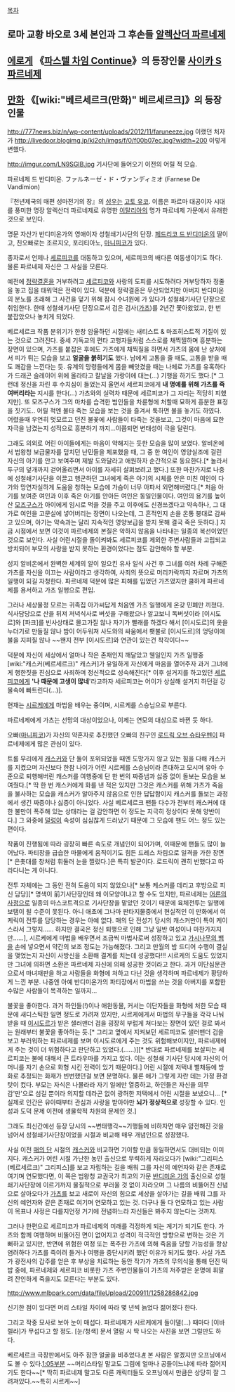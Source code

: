 [[목차]]
== 로마 교황 바오로 3세 본인과 그 후손들 [[알렉산더 파르네제]] ==

== [[에로게]] 《[[파스텔 차임 Continue]]》의 등장인물 [[사이카 S 파르네제]] ==

== [[만화]] 《[wiki:"베르세르크(만화)" 베르세르크]》의 등장인물 ==
http://777news.biz/n/wp-content/uploads/2012/11/faruneeze.jpg
이랬던 처자가
http://livedoor.blogimg.jp/ki2ch/imgs/f/0/f00b07ec.jpg?width=200
이렇게 변했다.





http://imgur.com/LN9SGIB.jpg
기사단에 들어오기 이전의 어릴 적 모습.


파르네제 드 반디미온. ファルネーゼ・ド・ヴァンディミオ (Farnese De Vandimion)

『천년제국의 매편 성마전기의 장』의 [[성우]]는 [[고토 유코]]. 이름은 파르마 대공이자 시대를 풍미한 명장 알렉산더 파르네제로 유명한 [[이탈리아]]의 명가 파르네제 가문에서 유래한 것으로 보인다.

명문 자산가 반디미온가의 영애이자 성철쇄기사단의 단장. [[페드리코 드 반디미온]]의 딸이고, 친오빠로는 조르지오, 포리티아노, [[마니피코]]가 있다.

종자로서 언제나 [[세르피코]]를 대동하고 있으며, 세르피코의 배다른 여동생이기도 하다. 물론 파르네제 자신은 그 사실을 모른다. 

예전에 [[정략결혼]]을 거부하려고 [[세르피코]]와 사랑의 도피를 시도하려다 거부당하자 정줄을 놓고 집을 태워먹은 전력이 있다. 덕분에 정략결혼은 무산되었지만 아버지 반디미온의 분노를 초래해 그 사건을 덮기 위해 잠시 수녀원에 가 있다가 성철쇄기사단 단장으로 취임한다. 한때 성철쇄기사단 단장으로서 검은 검사([[가츠]])를 2년간 쫓아왔었고, 한 번 붙잡았으나 놓치게 되었다.

베르세르크 작품 분위기가 한창 암울하던 시절에는 새티스트 & 마조히스트적 기질이 있는 것으로 그려진다. 중세 기독교의 편타 고행자들처럼 스스로를 채찍찔하며 흥분하는 장면이 있으며, 가츠를 붙잡은 후에도 가츠에게 채찍질을 하면서 가츠의 몸에 난 상처에서 피가 튀는 모습을 보고 '''얼굴을 붉히기도''' 했다. 남에게 고통을 줄 때도, 고통을 받을 때도 쾌감을 느낀다는 듯. 유계의 망령들에게 몸을 빼앗겼을 때는 나체로 가츠를 유혹하다가 드래곤 슬레이어 위에 올라타고 칼날을 가랑이에 대는(…) 기행을 하기도 했다.[* 그런데 정신을 차린 후 수치심이 들었는지 울면서 세르피코에게 '''내 명예를 위해 가츠를 죽여버리라는''' 지시를 한다(...) 가츠와의 실력차 때문에 세르피코가 그 자리는 적당히 피했지만]. 또 모즈구스가 그의 마차를 습격한 범인들을 차륜형에 처할때 묘하게 흥분한 표정을 짓기도.. 어릴 적엔 불타 죽는 모습을 보는 것을 즐겨서 툭하면 불을 놓기도 하였다. 어렸을때 우연히 멋모르고 던진 불꽃에 사람들이 타죽는 것을보고, 그것이 마음에 묘한 자극을 남겼는지 성적으로 흥분하기 까지...이쯤되면 변태성이 극을 달린다.

그래도 의외로 어린 아이들에게는 마음이 약해지는 듯한 모습을 많이 보였다. 알비온에서 법왕청 보급물자를 덮치던 난민들을 체포했을 때, 그 중 한 여인이 영양실조에 걸린 자신의 아기를 안고 보여주며 제발 도와달라고 애원하자 순간적으로 동요한다.[* 놀라서 투구의 덮개까지 걷어올리면서 아이를 자세히 살펴보려고 했다.] 또한 마찬가지로 나중에 성철쇄기사단을 이끌고 행군하던 그녀에게 죽은 아기의 시체를 안은 미친 여인이 다가와 망연자실하게 도움을 청하는 모습에 가슴이 너무 아파서 외면해버렸다.[* 처음 아기를 보여준 여인과 이후 죽은 아기를 안아든 여인은 동일인물이다. 여인의 용기를 높이 산 [[모즈구스]]가 아이에게 임시로 먹을 것을 주고 이후에도 신경쓰겠다고 약속하나, 그 대가로 여인을 고문실에 넣어버리는 장면이 나오는데, 그 흔적인지 손을 온통 붕대로 감싸고 있으며, 아기는 약속과는 달리 지속적인 영양보급을 받지 못해 결국 죽은 듯하다.] 지금 시점에서 보면 이것이 파르네제의 본질은 악하지 않음을 나타내는 일종의 복선이었던 것으로 보인다. 사실 어린시절을 돌이켜봐도 세르피코를 제외한 주변사람들과 고립되고 방치되어 부모의 사랑을 받지 못하는 환경이었다는 점도 감안해야 할 부분.

성지 알비온에서 완벽한 세계의 알이 일으킨 유사 일식 사건 후 그녀를 여러 차례 구해준 가츠를 자신을 이끄는 사람이라고 생각하여, 사죄의 뜻으로 머리카락까지 자르며 가츠의 일행이 되길 자청한다. 파르네제 덕분에 많은 피해를 입었던 가츠였지만 쿨하게 파르네제를 용서하고 가츠 일행으로 편입.

그러나 세상물정 모르는 귀족집 아가씨답게 처음엔 가츠 일행에게 온갖 민폐만 끼쳤다. 식사담당으로 산을 뒤져 저녁식사로 버섯을 구해왔으나 알고보니 독버섯이라 [이시도르]와 [파크]를 빈사상태로 몰고가질 않나 자기가 빨래를 하겠다 해서 [이시도르]의 옷을 누더기로 만들질 않나 밤이 어두워져 사도와의 싸움에서 횃불로 [이시도르]의 엉덩이에 불을 지피질 않나 ~~왠지 전부 [이시도르]와 연관이 있는건 착각이다~~ 

덕분에 자신이 세상에서 얼마나 작은 존재인지 깨달았고 웬일인지 가츠 일행중 [wiki:"캐스커(베르세르크)" 캐스커]가 유일하게 자신에게 마음을 열어주자 과거 그녀에게 행한짓을 진심으로 사죄하며 정신적으로 성숙해진다[* 이후 설거지를 하고있던 [[세르피코]]에게 ''''나 때문에 고생이 많네''''라고하자 세르피코는 어이가 상실해 설거지 하던걸 강물속에 빠트린다(...)].

현재는 [[시르케]]에게 마법을 배우는 중이며, 시르케를 스승님으로 부른다.

파르네제에게 가츠는 선망의 대상이었으나, 이제는 연모의 대상으로 바뀐 듯 하다.

오빠([[마니피코]])가 자신의 약혼자로 추진했던 오빠의 친구인 [[로드릭 오브 슈타우펜]]이 파르네제에게 많은 관심이 있다.

트롤 무리에게 [[캐스커]]와 단 둘이 포위되었을 때엔 도망가지 않고 있는 힘을 다해 캐스커를 지켰으며 자신보다 한참 나이가 어린 시르케를 스승님이라 존대하고 모시며  유아 수준으로 퇴행해버린 캐스커를 여행중에 단 한 번의 짜증냄과 싫증 없이 돌보는 모습을 보여줬다.[* 딱 한 번 캐스커에게 화를 낸 적은 있지만 그것은 캐스커를 위해 가츠가 죽음을 불사하는 모습을 캐스커가 알아주지 않음으로 인한 답답함이지 캐스커를 돌보는 과정에서 생긴 짜증이나 싫증이 아니었다. 사실 베르세르크 팬들 다수가 전부터 캐스커에 대한 불만이 폭주해 있는 상태라는 걸 감안하면 이 정도는 지극히 정상이다 못해 양반이다.] 그 와중에 [[덜렁이]] 속성이 심심찮게 드러났기 때문에 그 모습에 팬도 어느 정도 있는 편이다.

작품이 진행됨에 따라 굉장히 빠른 속도로 개념인이 되어가며, 이때문에 팬들도 많이 늘어났다. 파티장을 급습한 마물에게 움직이기도 힘든 드레스 차림으로 일격을 가한 장면[* 은촛대를 창처럼 휘둘러 눈을 찔렀다.]은 특히 발군이다. 로드릭이 괜히 반했다고 따라다니는 게 아니다.

전투 자체에는 그 동안 전혀 도움이 되지 않았으나[* 보통 케스커를 데리고 후방으로 피신 담당][* 명색이 前기사단장인데 왜 이모양이냐고 할 수도 있지만, 파르네제는 [[어른의 사정]]으로 일종의 마스코트격으로 기사단장을 맡았던 것이기 때문에 육체전투는 일행에 보탬이 될 수준이 못된다. 아니 애초에 그나마 판타지물중에서 현실적인 이 만화에서 여 케릭이 전투를 담당하는 경우는 아예 없다. 매의 단 전성기 당시의 캐스커만이 특이 케이스라서 그렇지...... 하지만 결국은 정신 퇴행으로 인해 그냥 일반 여성이나 마찬가지지만......], 시르케에게 마법을 배우면서 조금씩 마법사로써 성장하고 있고 [[가시나무의 뱀]]을 손에 넣으면서 약간의 보조 정도는 가능해졌다. 그리고 만월의 밤 드디어 수행이 결실을 맺었는지 자신이 사방신을 소환해 결계를 치는데 성공했다!!! 시르케의 도움도 있었지만 그녀에 의하면 소환은 파르네제 자신에 의해 성공한 것이라고 한다. 과거 이단심문관으로서 마녀재판을 하고 사람들을 화형에 처하고 다닌 것을 생각하며 파르네제가 황당하게 느낀 부분. 나중엔 아예 반디미온가의 파티장에서 마법을 쓰는 것을 아버지를 포함한 수많은 사람들이 목격하는 일까지...

불꽃을 좋아한다. 과거 하인들(!)이나 애완동물, 커서는 이단자들을 화형에 처한 모습 때문에 새디스틱한 일면 정도로 가려져 있지만, 시르케에게서 마법의 무구들을 각각 나눠받을 때 [[이시도르]]가 받은 샐러맨더 검을 굉장히 부럽게 쳐다보는 장면이 있던 걸로 봐서는 원래부터 불꽃을 좋아하는 듯.[* 그리고 옆에서 지켜보던 세르피코도 샐러맨더 검을 보고 부러워하는 파르네제를 보며 이시도르에게 주는 것도 위험해보이지만, 파르네제에게 주는 것이 더 위험하다고 판단하고 있었다.(......)][* 반대로 파르네제를 보살피는 세르피코는 불에 대해서 큰 트라우마를 가지고 있다. 이는 성철쇄 기사단 당시에 자신의 어머니를 자기 손으로 화형 시킨 전력이 있기 때문이다.] 어린 시절에 저택내 별채등에 방화로 추정되는 화재가 빈번했던걸 보면 분명하다. 물론 애가 그렇게 자란 데는 가정 환경 탓이 컸다. 부모는 자식은 나몰라라 자기 일에만 열중하고, 하인들은 자신을 의무감'만'으로 섬길 뿐이라 의지할 데라곤 없이 광허한 저택에서 어린 시절을 보냈으니... [* 실제로 인간은 유아때부터 관심과 사랑을 받아야만 '''뇌가 정상적으로''' 성장할 수 있다. 인성과 도덕 문제 이전에 생물학적 차원의 문제인 것.]

그래도 최신간에선 등장 당시의 ~~변태행각~~기행들에 비하자면 매우 얌전해진 것을 넘어서 성철쇄기사단장이었을 시절과 비교해 매우 개념인으로 성장했다. 

사실 이전 [[매의 단]] 시절의 [[캐스커]]와 비교하면 기이할 만큼 동일하면서도 대비되는 이미지다. 캐스커가 어린 시절 가난한 농민 출신으로 무력하게 자라오다가 [wiki:"그리피스(베르세르크)" 그리피스]를 보고 자립하는 길을 배워 그를 자신의 예언자와 같은 존재로 여기며 연모했다면, 이 쪽은 법왕청 교권국가 최고의 가문 [[반디미온 가]]의 출신으로 성철쇄기사단장에 이르기까지 물질적으로 부러울 것 없이 자라오며 그 나름의 비뚤어진 신념으로 살아오다가 [[가츠]]를 보고 새로이 자신의 힘으로 세상을 살아가는 길을 배워 그를 자신의 예언자와 같은 존재로 여기며 연모하고 있는 것. 더구나 둘 다 연모하고 있는 사람이 목표나 사정은 다를지언정 거기에 전념하느라 자신들은 봐주지 않는다는 것까지. 

그러나 한편으로 세르피코가 파르네제의 미래를 걱정하게 되는 계기가 되기도 한다. 가츠와 함께 여행하며 비뚤어진 면이 없어지고 성격이 적극적인 방향으로 변하는 것은 기뻐하고 있지만, 반면에 위험한 여정 또는 폭주한 가츠에 의해 죽음을 당할 가능성을 항상 염려하다 가츠를 죽이려 들거나 여행을 중단시키려 했던 이유가 되기도 했다. 사실 가츠가 광전사의 갑주를 얻은 후 부상을 치료하는 동안 작가가 가츠의 무의식을 통해 던진 떡밥 중에, 파르네제와 세르피코 비롯한 가츠 주변인물들이 가츠의 저주받은 운명에 휘말려 잔인하게 죽을지도 모른다는 부분도 있다.

http://www.mlbpark.com/data/fileUpload/200911/1258286842.jpg

신기한 점이 있다면 머리 스타일 차이에 따라 몇 년씩 늙었다 젊어졌다 한다. 

그리고 작중 묘사로 보아 눈이 매섭다. 파르네제가 시르케에게 들이댈(...) 때마다 [이바렐라]가 무섭다고 할 정도. [눈/청색] 문서 열람 시 딱 나오는 사진을 보면 그럴만도 하다.

베르세르크 극장판에서도 아주 잠깐 얼굴을 비추었다.[http://berserk.wikia.com/wiki/Farnese?file=Farnese_Anime.jpg #]
본 사람은 알겠지만 오프닝에서도 볼 수 있다.[http://www.youtube.com/watch?v=-F__QJeOFLM 1:05부분] ~~머리스타일 말고도 그림에 얼마나 공들이느냐에 따라 젊어지기도 한다~~[* 딱히 파르네제 말고도 다른 캐릭터들도 오프닝에서 만큼은 상당히 잘 그려져있다.~~특히 시르케~~]
